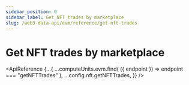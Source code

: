 ```yaml
---
sidebar_position: 0
sidebar_label: Get NFT trades by marketplace
slug: /web3-data-api/evm/reference/get-nft-trades
---
```



# Get NFT trades by marketplace

<ApiReference
  {...{
    ...computeUnits.evm.find(
      ({ endpoint }) => endpoint === "getNFTTrades"
    ),
    ...config.nft.getNFTTrades,
  }}
/>
